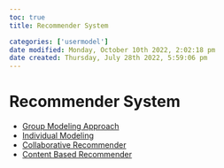 ```yaml
---
toc: true
title: Recommender System

categories: ['usermodel']
date modified: Monday, October 10th 2022, 2:02:18 pm
date created: Thursday, July 28th 2022, 5:59:06 pm
---
```


# Recommender System
- [Group Modeling Approach](Group%20Modeling%20Approach.qmd)
- [Individual Modeling](Individual%20Modeling.qmd)
- [Collaborative Recommender](Collaborative%20Recommender.qmd)
- [Content Based Recommender](Content%20Based%20Recommender.qmd)



